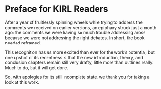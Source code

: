 # Preface for KIRL Readers {.unnumbered}

After a year of fruitlessly spinning wheels while trying to address the comments we received on earlier versions, an epiphany struck just a month ago: the comments we were having so much trouble addressing arose because we were not addressing the right debates.
In short, the book needed reframed.

This recognition has us more excited than ever for the work's potential, but one upshot of its recentness is that the new introduction, theory, and conclusion chapters remain still very drafty, little more than outlines really.
Much to do, but it will get done.

So, with apologies for its still incomplete state, we thank you for taking a look at this work.
